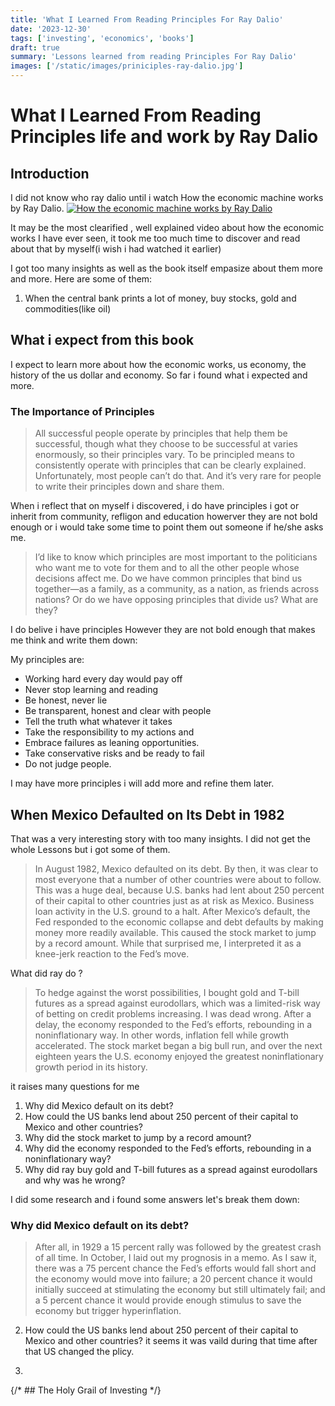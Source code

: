 ```yaml
---
title: 'What I Learned From Reading Principles For Ray Dalio'
date: '2023-12-30'
tags: ['investing', 'economics', 'books']
draft: true
summary: 'Lessons learned from reading Principles For Ray Dalio'
images: ['/static/images/priniciples-ray-dalio.jpg']
---
```


# What I Learned From Reading Principles life and work by Ray Dalio

## Introduction

I did not know who ray dalio until i watch How the economic machine works by Ray Dalio.
[![How the economic machine works by Ray Dalio](http://img.youtube.com/vi/PHe0bXAIuk0/0.jpg)](https://www.youtube.com/watch?v=PHe0bXAIuk0 'How the economic machine works by Ray Dalio')

It may be the most clearified , well explained video about how the economic works I have ever seen,
it took me too much time to discover and read about that by myself(i wish i had watched it earlier)

I got too many insights as well as the book itself empasize about them more and more. Here are some of them:

1. When the central bank prints a lot of money, buy stocks, gold and commodities(like oil)

## What i expect from this book

I expect to learn more about how the economic works, us economy, the history of the us dollar and economy. So far i found what i expected and more.

### The Importance of Principles

> All successful people operate by
> principles that help them be successful, though what they choose to be
> successful at varies enormously, so their principles vary.
> To be principled means to consistently operate with principles that can be
> clearly explained. Unfortunately, most people can’t do that. And it’s very rare
> for people to write their principles down and share them.

When i reflect that on myself i discovered, i do have principles i got or inherit from community, refligon and education howerver they are not bold enough
or i would take some time to point them out someone if he/she asks me.

> I’d like to know which principles are
> most important to the politicians who want me to vote for them and to all the
> other people whose decisions affect me. Do we have common principles that
> bind us together—as a family, as a community, as a nation, as friends across
> nations? Or do we have opposing principles that divide us? What are they?

I do belive i have principles However they are not bold enough that makes me think and write them down:

My principles are:

- Working hard every day would pay off
- Never stop learning and reading
- Be honest, never lie
- Be transparent, honest and clear with people
- Tell the truth what whatever it takes
- Take the responsibility to my actions and
- Embrace failures as leaning opportunities.
- Take conservative risks and be ready to fail
- Do not judge people.

I may have more principles i will add more and refine them later.

## When Mexico Defaulted on Its Debt in 1982

That was a very interesting story with too many insights. I did not get the whole Lessons but i got some of them.

> In August 1982, Mexico defaulted on its debt. By then, it was clear to most
> everyone that a number of other countries were about to follow. This was a
> huge deal, because U.S. banks had lent about 250 percent of their capital to
> other countries just as at risk as Mexico. Business loan activity in the U.S.
> ground to a halt.
> After Mexico’s default, the Fed responded to the economic collapse and
> debt defaults by making money more readily available. This caused the stock
> market to jump by a record amount. While that surprised me, I interpreted it
> as a knee-jerk reaction to the Fed’s move.

What did ray do ?

> To hedge against the worst
> possibilities, I bought gold and T-bill futures as a spread against eurodollars,
> which was a limited-risk way of betting on credit problems increasing.
> I was dead wrong. After a delay, the economy responded to the Fed’s
> efforts, rebounding in a noninflationary way. In other words, inflation fell
> while growth accelerated. The stock market began a big bull run, and over the
> next eighteen years the U.S. economy enjoyed the greatest noninflationary
> growth period in its history.

it raises many questions for me

1. Why did Mexico default on its debt?
2. How could the US banks lend about 250 percent of their capital to Mexico and other countries?
3. Why did the stock market to jump by a record amount?
4. Why did the economy responded to the Fed’s efforts, rebounding in a noninflationary way?
5. Why did ray buy gold and T-bill futures as a spread against eurodollars and why was he wrong?

I did some research and i found some answers let's break them down:

### Why did Mexico default on its debt?

> After all, in 1929 a 15 percent rally
> was followed by the greatest crash of all time. In October, I laid out my
> prognosis in a memo. As I saw it, there was a 75 percent chance the Fed’s
> efforts would fall short and the economy would move into failure; a 20
> percent chance it would initially succeed at stimulating the economy but still
> ultimately fail; and a 5 percent chance it would provide enough stimulus to
> save the economy but trigger hyperinflation.

2. How could the US banks lend about 250 percent of their capital to Mexico and other countries?
   it seems it was vaild during that time after that US changed the plicy.

3.

{/* ## The Holy Grail of Investing */}
